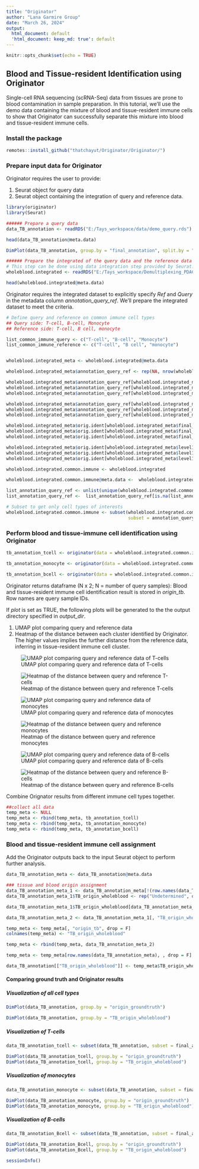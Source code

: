 ```yaml
---
title: "Originator"
author: "Lana Garmire Group"
date: "March 26, 2024"
output:
  html_document: default
  'html_document: keep_md: true': default
---
```


```r
knitr::opts_chunk$set(echo = TRUE)
```

## Blood and Tissue-resident Identification using Originator

Single-cell RNA sequencing (scRNA-Seq) data from tissues are prone to blood contamination in sample preparation. In this tutorial, we'll use the demo data containing the mixture of blood and tissue-resident immune cells to show that Originator can successfully separate this mixture into blood and tissue-resident immune cells.

### Install the package
```r
remotes::install_github("thatchayut/Originator/Originator/")

```

### Prepare input data for Originator
Originator requires the user to provide:  

1. Seurat object for query data
2. Seurat object containing the integration of query and reference data.

```r
library(originator)
library(Seurat)

###### Prepare a query data
data_TB_annotation <- readRDS("E:/Tays_workspace/data/demo_query.rds")

head(data_TB_annotation@meta.data)

DimPlot(data_TB_annotation, group.by = "final_annotation", split.by = "origin_groundtruth")

```


```r
###### Prepare the integrated of the query data and the reference data
# This step can be done using data integration step provided by Seurat. 
wholeblood.integrated <- readRDS("E:/Tays_workspace/Demultiplexing_PDAC_new_analysis/artificial_tissue_blood_mixing_wholeblood_ref/results/wholeblood_immune_withSimulatedData_integrated_forTBannotation_noNKcellTissueBlood.rds")

head(wholeblood.integrated@meta.data)
```

Originator requires the integrated dataset to explicitly specify *Ref <celltype>* and *Query <celltype>* in the metadata column *annotation_query_ref*. We'll prepare the integrated dataset to meet the criteria.
```r
# Define query and reference on common immune cell types
## Query side: T-cell, B-cell, Monocyte
## Reference side: T-cell, B cell, monocyte

list_common_immune_query <- c("T-cell", "B-cell", "Monocyte")
list_common_immune_reference <- c("T-cell", "B cell", "monocyte")


wholeblood.integrated_meta <- wholeblood.integrated@meta.data

wholeblood.integrated_meta$annotation_query_ref <- rep(NA, nrow(wholeblood.integrated_meta))

wholeblood.integrated_meta$annotation_query_ref[wholeblood.integrated_meta$final_annotation == "T-cell"] <- "Query T-cell"
wholeblood.integrated_meta$annotation_query_ref[wholeblood.integrated_meta$final_annotation == "B-cell"] <- "Query B-cell"
wholeblood.integrated_meta$annotation_query_ref[wholeblood.integrated_meta$final_annotation == "Monocyte"] <- "Query monocyte"

wholeblood.integrated_meta$annotation_query_ref[wholeblood.integrated_meta$level1_annotation == "T-cell"] <- "Ref T-cell"
wholeblood.integrated_meta$annotation_query_ref[wholeblood.integrated_meta$level1_annotation == "B cell"] <- "Ref B-cell"
wholeblood.integrated_meta$annotation_query_ref[wholeblood.integrated_meta$level1_annotation == "monocyte"] <- "Ref monocyte"

wholeblood.integrated_meta$orig.ident[wholeblood.integrated_meta$final_annotation == "T-cell"] <- "Query"
wholeblood.integrated_meta$orig.ident[wholeblood.integrated_meta$final_annotation == "B-cell"] <- "Query"
wholeblood.integrated_meta$orig.ident[wholeblood.integrated_meta$final_annotation == "Monocyte"] <- "Query"

wholeblood.integrated_meta$orig.ident[wholeblood.integrated_meta$level1_annotation == "T-cell"] <- "Ref"
wholeblood.integrated_meta$orig.ident[wholeblood.integrated_meta$level1_annotation == "B cell"] <- "Ref"
wholeblood.integrated_meta$orig.ident[wholeblood.integrated_meta$level1_annotation == "monocyte"] <- "Ref"

wholeblood.integrated.common.immune <- wholeblood.integrated

wholeblood.integrated.common.immune@meta.data <-  wholeblood.integrated_meta

list_annotation_query_ref <- unlist(unique(wholeblood.integrated.common.immune$annotation_query_ref))
list_annotation_query_ref <-  list_annotation_query_ref[is.na(list_annotation_query_ref) == FALSE]

# Subset to get only cell types of interests
wholeblood.integrated.common.immune <- subset(wholeblood.integrated.common.immune,
                                              subset = annotation_query_ref %in% list_annotation_query_ref)

```

### Perform blood and tissue-immune cell identification using Originator

```r
tb_annotation_tcell <- originator(data = wholeblood.integrated.common.immune, query_cell_type = "T-cell", plot = TRUE, output_dir = "./")

tb_annotation_monocyte <- originator(data = wholeblood.integrated.common.immune, query_cell_type = "monocyte", plot = TRUE, output_dir = "./")

tb_annotation_bcell <- originator(data = wholeblood.integrated.common.immune, query_cell_type = "B-cell", plot = TRUE, output_dir = "./")

```

Originator returns dataframe (N x 2; N = number of query samples): Blood and tissue-resident immune cell identification result is stored in *origin_tb*. Row names are query sample IDs. 

If *plot* is set as TRUE, the following plots will be generated to the the output directory specified in *output_dir*.

1. UMAP plot comparing query and reference data
2. Heatmap of the distance between each cluster identified by Originator. The higher values implies the further distance from the reference data, inferring in tissue-resident immune cell cluster.

![UMAP plot comparing query and reference data of T-cells](screenshot/T-cell_UMAP_annotation_query_ref.PNG)

![Heatmap of the distance between query and reference T-cells](./screenshot/T-cell_UMAP_d10_query_ref_dist_median.PNG)

![UMAP plot comparing query and reference data of monocytes](screenshot/monocyte_UMAP_annotation_query_ref.PNG)

![Heatmap of the distance between query and reference monocytes](./screenshot/monocyte_UMAP_d10_query_ref_dist_median.PNG)

![UMAP plot comparing query and reference data of B-cells](screenshot/B-cell_UMAP_annotation_query_ref.PNG)

![Heatmap of the distance between query and reference B-cells](./screenshot/B-cell_UMAP_d10_query_ref_dist_median.PNG)



Combine Orignator results from different immune cell types together.
```r
##collect all data
temp_meta <- NULL
temp_meta <- rbind(temp_meta, tb_annotation_tcell)
temp_meta <- rbind(temp_meta, tb_annotation_monocyte)
temp_meta <- rbind(temp_meta, tb_annotation_bcell)
```

### Blood and tissue-resident immune cell assignment

Add the Originator outputs back to the input Seurat object to perform further analysis.

```r
data_TB_annotation_meta <- data_TB_annotation@meta.data

### tissue and blood origin assignment
data_TB_annotation_meta_1 <- data_TB_annotation_meta[!(row.names(data_TB_annotation_meta) %in% row.names(temp_meta)), ]
data_TB_annotation_meta_1$TB_origin_wholeblood <- rep("Undetermined", dim(data_TB_annotation_meta_1)[1])

data_TB_annotation_meta_1$TB_origin_wholeblood[data_TB_annotation_meta_1$compartment == "Non-immune"] <- "Tissue"

data_TB_annotation_meta_2 <- data_TB_annotation_meta_1[, "TB_origin_wholeblood", drop = F]

temp_meta <- temp_meta[, "origin_tb", drop = F]
colnames(temp_meta) <- "TB_origin_wholeblood"

temp_meta <- rbind(temp_meta, data_TB_annotation_meta_2)

temp_meta <- temp_meta[row.names(data_TB_annotation_meta), , drop = F]

data_TB_annotation[["TB_origin_wholeblood"]] <- temp_meta$TB_origin_wholeblood
```

#### Comparing ground truth and Originator results

##### Visualization of all cell types

```r
DimPlot(data_TB_annotation, group.by = "origin_groundtruth")
```

```r
DimPlot(data_TB_annotation, group.by = "TB_origin_wholeblood")
```

##### Visualization of T-cells

```r
data_TB_annotation_tcell <- subset(data_TB_annotation, subset = final_annotation == "T-cell")

DimPlot(data_TB_annotation_tcell, group.by = "origin_groundtruth")
DimPlot(data_TB_annotation_tcell, group.by = "TB_origin_wholeblood")
```

##### Visualization of monocytes

```r
data_TB_annotation_monocyte <- subset(data_TB_annotation, subset = final_annotation == "Monocyte")

DimPlot(data_TB_annotation_monocyte, group.by = "origin_groundtruth")
DimPlot(data_TB_annotation_monocyte, group.by = "TB_origin_wholeblood")
```

##### Visualization of B-cells

```r
data_TB_annotation_Bcell <- subset(data_TB_annotation, subset = final_annotation == "B-cell")

DimPlot(data_TB_annotation_Bcell, group.by = "origin_groundtruth")
DimPlot(data_TB_annotation_Bcell, group.by = "TB_origin_wholeblood")
```

```r
sessionInfo()
```